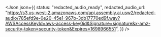 <Json
  json={{
    status: "redacted_audio_ready",
    redacted_audio_url:
      "https://s3.us-west-2.amazonaws.com/api.assembly.ai.usw2/redacted-audio/785efd9e-0e20-45e1-967b-3db17770ed9f.wav?AWSAccessKeyId=aws-access-key0id&Signature=signature&x-amz-security-token=security-token&Expires=1698966551",
  }}
/>

